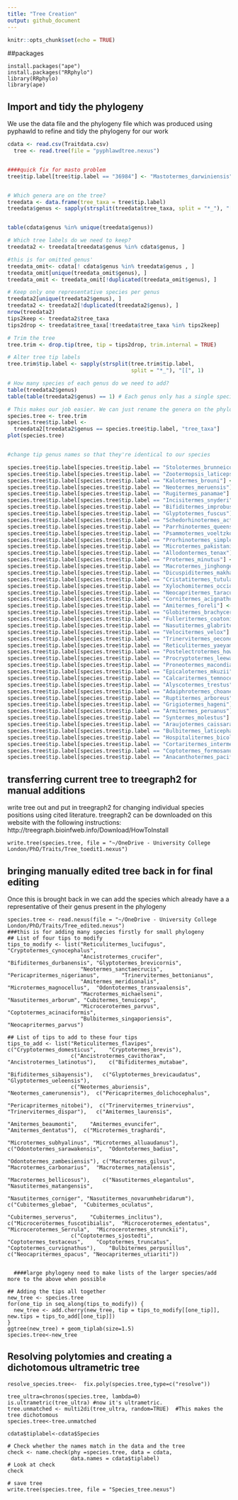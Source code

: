 ```yaml
---
title: "Tree Creation"
output: github_document
---
```


```r
knitr::opts_chunk$set(echo = TRUE)
```

##packages 
``` import
install.packages("ape")
install.packages("RRphylo")
library(RRphylo)
library(ape)

```


## Import and tidy the phylogeny

We use the data file and the phylogeny file which was produced using pyphawld to refine and tidy the phylogeny for our work

```r

cdata <- read.csv(Traitdata.csv)
  tree <- read.tree(file = "pyphlawdtree.nexus")


####quick fix for masto problem
tree$tip.label[tree$tip.label == "36984"] <- "Mastotermes_darwiniensis"


# Which genera are on the tree? 
treedata <- data.frame(tree_taxa = tree$tip.label)
treedata$genus <- sapply(strsplit(treedata$tree_taxa, split = "*_"), "[[", 1)


table(cdata$genus %in% unique(treedata$genus)) 

# Which tree labels do we need to keep? 
treedata2 <- treedata[treedata$genus %in% cdata$genus, ]

#this is for omitted genus'
treedata_omit<- cdata[! cdata$genus %in% treedata$genus , ]
treedata_omit[unique(treedata_omit$genus), ]
treedata_omit <- treedata_omit[!duplicated(treedata_omit$genus), ]

# Keep only one representative species per genus
treedata2[unique(treedata2$genus), ]
treedata2 <- treedata2[!duplicated(treedata2$genus), ]
nrow(treedata2)  
tips2keep <- treedata2$tree_taxa
tips2drop <- treedata$tree_taxa[!treedata$tree_taxa %in% tips2keep]

# Trim the tree
tree.trim <- drop.tip(tree, tip = tips2drop, trim.internal = TRUE)

# Alter tree tip labels
tree.trim$tip.label <- sapply(strsplit(tree.trim$tip.label, 
                                       split = "*_"), "[[", 1)

# How many species of each genus do we need to add? 
table(treedata2$genus)
table(table(treedata2$genus) == 1) # Each genus only has a single species!

# This makes our job easier. We can just rename the genera on the phylogeny:
species.tree <- tree.trim
species.tree$tip.label <- 
  treedata2[treedata2$genus == species.tree$tip.label, "tree_taxa"]
plot(species.tree)


#change tip genus names so that they're identical to our species

species.tree$tip.label[species.tree$tip.label == "Stolotermes_brunneicornis"] <- "Stolotermes_victoriensis"
species.tree$tip.label[species.tree$tip.label == "Zootermopsis_laticeps"] <- "Zootermopsis_nevadensis"
species.tree$tip.label[species.tree$tip.label == "Kalotermes_brouni"] <- "Kalotermes_flavicollis"
species.tree$tip.label[species.tree$tip.label == "Neotermes_meruensis"] <- "Neotermes_sanctaecrucis"
species.tree$tip.label[species.tree$tip.label == "Rugitermes_panamae"] <- "Rugitermes_rugosus"
species.tree$tip.label[species.tree$tip.label == "Incisitermes_snyderi"] <- "Incisitermes_milleri"
species.tree$tip.label[species.tree$tip.label == "Bifiditermes_improbus"] <- "Bifiditermes_durbanensis"
species.tree$tip.label[species.tree$tip.label == "Glyptotermes_fuscus"] <- "Glyptotermes_brevicornis"
species.tree$tip.label[species.tree$tip.label == "Schedorhinotermes_actuosus"] <- "Schedorhinotermes_medioobscurus"
species.tree$tip.label[species.tree$tip.label == "Parrhinotermes_queenslandicus"] <- "Parrhinotermes_aequalis"
species.tree$tip.label[species.tree$tip.label == "Psammotermes_voeltzkowi"] <- "Psammotermes_hybostoma"
species.tree$tip.label[species.tree$tip.label == "Prorhinotermes_simplex"] <- "Prorhinotermes_inopinatus"
species.tree$tip.label[species.tree$tip.label == "Microtermes_pakistanicus"] <- "Microtermes_magnocellus"
species.tree$tip.label[species.tree$tip.label == "Allodontermes_tenax"] <- "Allodontermes_morogorensis"
species.tree$tip.label[species.tree$tip.label == "Protermes_minutus"] <- "Protermes_prorepens"
species.tree$tip.label[species.tree$tip.label == "Macrotermes_jinghongensis"] <- "Macrotermes_michaelseni"
species.tree$tip.label[species.tree$tip.label == "Dicuspiditermes_makhamensis"] <- "Dicuspiditermes_nemorosus"
species.tree$tip.label[species.tree$tip.label == "Cristatitermes_tutulatus"] <- "Cristatitermes_Froggatti"
species.tree$tip.label[species.tree$tip.label == "Xylochomitermes_occidualis"] <- "Xylochomitermes_melvillensis"
species.tree$tip.label[species.tree$tip.label == "Neocapritermes_taracua"] <- "Neocapritermes_parvus"
species.tree$tip.label[species.tree$tip.label == "Cornitermes_acignathus"] <- "Cornitermes_bequaerti"
species.tree$tip.label[species.tree$tip.label == "Amitermes_foreli"] <- "Amitermes_meridionalis"
species.tree$tip.label[species.tree$tip.label == "Globitermes_brachycerastes"] <- "Globitermes_sulphureus"
species.tree$tip.label[species.tree$tip.label == "Fulleritermes_coatoni"] <- "Fulleritermes_tenebricus"
species.tree$tip.label[species.tree$tip.label == "Nasutitermes_glabritergus"] <- "Nasutitermes_arborum"
species.tree$tip.label[species.tree$tip.label == "Velocitermes_velox"] <- "Velocitermes_heteropterus"
species.tree$tip.label[species.tree$tip.label == "Trinervitermes_oeconomus"] <- "Trinervitermes_bettonianus"
species.tree$tip.label[species.tree$tip.label == "Reticulitermes_yaeyamanus"] <- "Reticulitermes_lucifugus"
species.tree$tip.label[species.tree$tip.label == "Postelectrotermes_howa"] <- "Postelectrotermes_militaris"
species.tree$tip.label[species.tree$tip.label == "Procryptotermes_leewardensis"] <- "Procryptotermes_falcifer"
species.tree$tip.label[species.tree$tip.label == "Proneotermes_macondianus"] <- "Proneotermes_perezi"
species.tree$tip.label[species.tree$tip.label == "Epicalotermes_mkuzii"] <- "Epicalotermes_kempae"
species.tree$tip.label[species.tree$tip.label == "Calcaritermes_temnocephalus"] <- "Calcaritermes_emarginicollis"
species.tree$tip.label[species.tree$tip.label == "Alyscotermes_trestus"] <- "Alyscotermes_kilimandjaricus"
species.tree$tip.label[species.tree$tip.label == "Adaiphrotermes_choanensis"] <- "Adaiphrotermes_cuniculator"
species.tree$tip.label[species.tree$tip.label == "Ruptitermes_arboreus"] <- "Ruptitermes_reconditus"
species.tree$tip.label[species.tree$tip.label == "Grigiotermes_hageni"] <- "Grigiotermes_metoecus"
species.tree$tip.label[species.tree$tip.label == "Armitermes_peruanus"] <- "Armitermes_cerradoensis"
species.tree$tip.label[species.tree$tip.label == "Syntermes_molestus"] <- "Syntermes_grandis"
species.tree$tip.label[species.tree$tip.label == "Araujotermes_caissara"] <- "Araujotermes_parvellus"
species.tree$tip.label[species.tree$tip.label == "Bulbitermes_laticephalus"] <- "Bulbitermes_singaporiensis"
species.tree$tip.label[species.tree$tip.label == "Hospitalitermes_bicolor"] <- "Hospitalitermes_hospitalis"
species.tree$tip.label[species.tree$tip.label == "Cortaritermes_intermedius"] <- "Cortaritermes_silvestri"
species.tree$tip.label[species.tree$tip.label == "Coptotermes_formosanus"] <- "Coptotermes_acinaciformis"
species.tree$tip.label[species.tree$tip.label == "Anacanthotermes_pacificus"] <- "Anacanthotermes_ochraceus"
```

## transferring current tree to treegraph2 for manual additions

write tree out and put in treegraph2 for changing individual species positions using cited literature. 
treegraph2 can be downloaded on this website with the following instructions: http://treegraph.bioinfweb.info/Download/HowToInstall 


```manual
write.tree(species.tree, file = "~/OneDrive - University College London/PhD/Traits/Tree_toedit1.nexus")
```


## bringing manually edited tree back in for final editing
Once this is brought back in we can add the species which already have a a representative of their genus present in the phylogeny

``` final
species.tree <- read.nexus(file = "~/OneDrive - University College London/PhD/Traits/Tree_edited.nexus")
###this is for adding many species firstly for small phylogeny
## List of four tips to modify
tips_to_modify <- list("Reticulitermes_lucifugus", "Cryptotermes_cynocephalus",
                       "Ancistrotermes_crucifer",	"Bifiditermes_durbanensis",	"Glyptotermes_brevicornis",
                       "Neotermes_sanctaecrucis",	"Pericapritermes_nigerianus",		"Trinervitermes_bettonianus",
                       "Amitermes_meridionalis",	"Microtermes_magnocellus",	"Odontotermes_transvaalensis",	
                       "Macrotermes_michaelseni",	"Nasutitermes_arborum",	"Cubitermes_tenuiceps",
                       "Microcerotermes_parvus",	"Coptotermes_acinaciformis",	
                       "Bulbitermes_singaporiensis", "Neocapritermes_parvus")

## List of tips to add to these four tips
tips_to_add <- list("Reticulitermes_flavipes",	c("Cryptotermes_domesticus",	"Cryptotermes_brevis"),	
                    c("Ancistrotermes_cavithorax",	"Ancistrotermes_latinotus"),	c("Bifiditermes_mutabae",
                                                                                  "Bifiditermes_sibayensis"),	c("Glyptotermes_brevicaudatus",	"Glyptotermes_ueleensis"),	
                    c("Neotermes_aburiensis",	"Neotermes_camerunensis"),	c("Pericapritermes_dolichocephalus",
                                                                           "Pericapritermes_nitobei"),	c("Trinervitermes_trinervius",	"Trinervitermes_dispar"),	c("Amitermes_laurensis",	
                                                                                                                                                                  "Amitermes_beaumonti",	"Amitermes_evuncifer",	"Amitermes_dentatus"),	c("Microtermes_traghardi",	
                                                                                                                                                                                                                                         "Microtermes_subhyalinus",	"Microtermes_alluaudanus"),	c("Odontotermes_sarawakensis",	"Odontotermes_badius",
                                                                                                                                                                                                                                                                                                  "Odontotermes_zambesiensis"), c("Macrotermes_gilvus",	"Macrotermes_carbonarius",	"Macrotermes_natalensis",
                                                                                                                                                                                                                                                                                                                                  "Macrotermes_bellicosus"), 	c("Nasutitermes_elegantulus",	"Nasutitermes_matangensis",
                                                                                                                                                                                                                                                                                                                                                                "Nasutitermes_corniger", "Nasutitermes_novarumhebridarum"),	c("Cubitermes_glebae",	"Cubitermes_oculatus",	
                                                                                                                                                                                                                                                                                                                                                                                                                              "Cubitermes_serverus",	"Cubitermes_inclitus"),	c("Microcerotermes_fuscotibialis",	"Microcerotermes_edentatus",	"Microcerotermes_Serrula",	"Microcerotermes_strunckii"),	
                    c("Coptotermes_sjostedti",	"Coptotermes_testaceus",	"Coptotermes_truncatus",	"Coptotermes_curvignathus"),	"Bulbitermes_perpusillus", c("Neocapritermes_opacus", "Neocapritermes_utiariti"))
  
  
  ####large phylogeny need to make lists of the larger species/add more to the above when possible
  
## Adding the tips all together
new_tree <- species.tree
for(one_tip in seq_along(tips_to_modify)) {
  new_tree <- add.cherry(new_tree, tip = tips_to_modify[[one_tip]], new.tips = tips_to_add[[one_tip]])
}
ggtree(new_tree) + geom_tiplab(size=1.5)
species.tree<-new_tree
```


## Resolving polytomies and creating a dichotomous ultrametric tree

```Resolving

resolve_species.tree<-  fix.poly(species.tree,type=c("resolve"))

tree_ultra=chronos(species.tree, lambda=0)  
is.ultrametric(tree_ultra) #now it's ultrametric.
tree.unmatched <- multi2di(tree_ultra, random=TRUE)  #This makes the tree dichotomous 
species.tree<-tree.unmatched

cdata$tiplabel<-cdata$Species

# Check whether the names match in the data and the tree
check <- name.check(phy =species.tree, data = cdata, 
                    data.names = cdata$tiplabel)
# Look at check
check

# save tree
write.tree(species.tree, file = "Species_tree.nexus")


```

